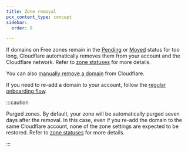 ```yaml
---
title: Zone removal
pcx_content_type: concept
sidebar:
  order: 8

---
```


If domains on Free zones remain in the [Pending](/dns/zone-setups/reference/domain-status/#pending) or [Moved](/dns/zone-setups/reference/domain-status/#moved) status for too long, Cloudflare automatically removes them from your account and the Cloudflare network. Refer to [zone statuses](/dns/zone-setups/reference/domain-status/) for more details.

You can also [manually remove a domain](/fundamentals/setup/manage-domains/remove-domain/) from Cloudflare.

If you need to re-add a domain to your account, follow the [regular onboarding flow](/fundamentals/setup/manage-domains/add-site/).

:::caution

Purged zones. By default, your zone will be automatically purged seven days after the removal. In this case, even if you re-add the domain to the same Cloudflare account, none of the zone settings are expected to be restored. Refer to [zone statuses](/dns/zone-setups/reference/domain-status/) for more details.


:::
